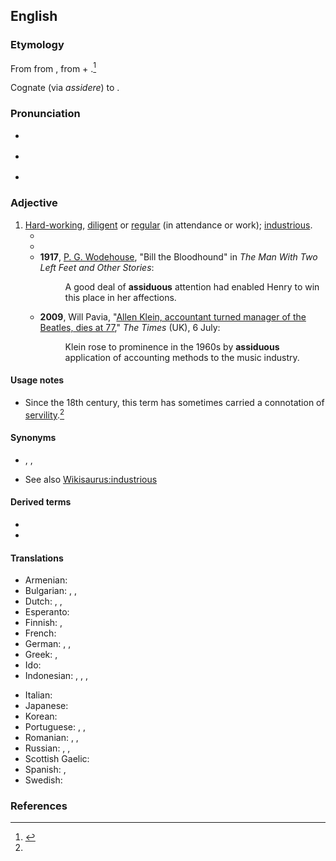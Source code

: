 ==English==

===Etymology===
From {{etyl|la|en}} {{m|la|assiduus}} from {{m|la|assidere||to sit down to}}, from {{m|la|ad-||to}} + {{m|la|sedere||to sit}}.<ref name="OEtD">{{R:Online Etymology Dictionary}}</ref>

Cognate (via ''assidere'') to {{m|en|assess}}.

===Pronunciation===
* {{a|UK}} {{IPA|/əˈsɪd.jʊ.əs/|lang=en}}
* {{a|GenAm}} {{IPA|/əˈsɪdʒuəs/|lang=en}}
* {{audio|en-us-assiduous.ogg|Audio (US)|lang=en}}

===Adjective===
{{en-adj}}

# [[hard-working|Hard-working]], [[diligent]] or [[regular]] (in attendance or work); [[industrious]].
#* {{quote-text|year=1831|author={{w|Sir Walter Scott}}|title=The Surgeon's Daughter|chapter=2|passage=He was officious in the right time and place, quiet as a lamb when his patron seemed inclined to study or to muse, active and '''assiduous''' to assist or divert him whenever it seemed to be wished.}}
#* {{quote-text|year=1880|author={{w|Henry James}}|title=Washington Square|chapter=33|passage=He died after three weeks' illness, during which Mrs. Penniman, as well as his daughter, had been '''assiduous''' at his bedside.}}
#* '''1917''', [[w:P. G. Wodehouse|P. G. Wodehouse]], "Bill the Bloodhound" in ''The Man With Two Left Feet and Other Stories'':
#*: A good deal of '''assiduous''' attention had enabled Henry to win this place in her affections.
#* '''2009''', Will Pavia, "[http://entertainment.timesonline.co.uk/tol/arts_and_entertainment/music/article6644590.ece Allen Klein, accountant turned manager of the Beatles, dies at 77]," ''The Times'' (UK), 6 July:
#*: Klein rose to prominence in the 1960s by '''assiduous''' application of accounting methods to the music industry.

====Usage notes====
* Since the 18th century, this term has sometimes carried a connotation of [[servility]].<ref name="OEtD" />

====Synonyms====
* {{l|en|meticulous}}, {{l|en|diligent}}, {{l|en|sedulous}}
* See also [[Wikisaurus:industrious]]

====Derived terms====
* {{l|en|assiduously}}
* {{l|en|assiduousness}}

====Translations====
{{trans-top|hard-working, diligent}}
* Armenian: {{t+|hy|աշխատասեր}}
* Bulgarian: {{t+|bg|усърден}}, {{t+|bg|прилежен}}, {{t+|bg|старателен}}
* Dutch: {{t+|nl|ijverig}}, {{t+|nl|vlijtig}}, {{t+|nl|betrouwbaar}}
* Esperanto: {{t+|eo|asidua}}
* Finnish: {{t+|fi|ahkera}}, {{t+|fi|uuttera}}
* French: {{t+|fr|assidu}}
* German: {{t+|de|fleißig}}, {{t|de|geflissen}}, {{t+|de|gewissenhaft}}
* Greek: {{t+|el|επιμελής|m|f|sc=Grek}}, {{t+|el|εργατικός|m|sc=Grek}} {{qualifier|industrious}}
* Ido: {{t+|io|asidua}}
* Indonesian: {{t+|id|tekun}}, {{t+|id|giat}}, {{t+|id|rajin}}, {{t|id|kerja keras}}
{{trans-mid}}
* Italian: {{t+|it|assiduo}}
* Japanese: {{t+|ja|真面目|tr=まじめ, majime}}
* Korean: {{t|ko|부지런한|tr=bu-ji-run-han}}
* Portuguese: {{t+|pt|assíduo}}, {{t+|pt|trabalhador}}, {{t+|pt|diligente}}
* Romanian: {{t+|ro|asiduu}}, {{t+|ro|stăruitor|m|n}}, {{t+|ro|harnic|m|n}}
* Russian: {{t+|ru|стара́тельный}}, {{t+|ru|приле́жный}}, {{t+|ru|усе́рдный}}
* Scottish Gaelic: {{t|gd|leanmhainneach}}
* Spanish: {{t+|es|asiduo}}, {{t+|es|diligente}}
* Swedish: {{t+|sv|flitig}}
{{trans-bottom}}

===References===
<references/>
